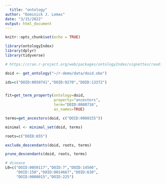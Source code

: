 ```yaml
---
  title: "ontology"
author: "Dominick J. Lemas"
date: "3/15/2022"
output: html_document
---
```

  
```r
knitr::opts_chunk$set(echo = TRUE)
```


```r

library(ontologyIndex)
library(dplyr)
library(tidyverse)

```

```r

# https://cran.r-project.org/web/packages/ontologyIndex/vignettes/reading-ontologies.html

doid <- get_ontology("~/r-demo/data/doid.obo")

```

```r

ids=c("DOID:0050741","DOID:9270","DOID:13372")


fit=get_term_property(ontology=doid, 
                      property="ancestors", 
                      term="DOID:0080716", 
                      as_names=TRUE)

terms=get_ancestors(doid, c("DOID:0080155"))

minimal <- minimal_set(doid, terms)

roots=c("DOID:655")

exclude_descendants(doid, roots, terms)

prune_descendants(doid, roots, terms)

```

```r

# disease
L0=c("DOID:0050117","DOID:7","DOID:14566",
     "DOID:150","DOID:0014667","DOID:630",
     "DOID:0080015","DOID:225")


```
